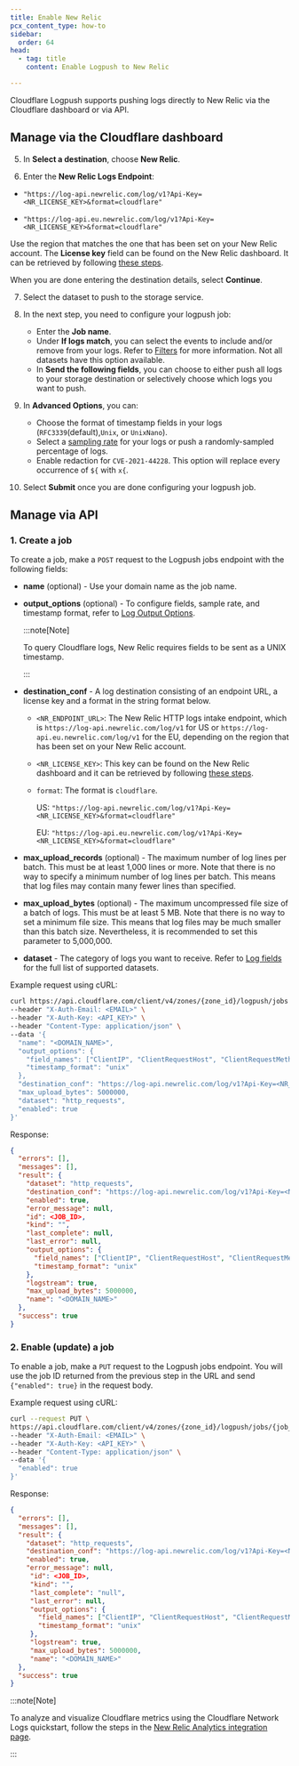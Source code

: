 ```yaml
---
title: Enable New Relic
pcx_content_type: how-to
sidebar:
  order: 64
head:
  - tag: title
    content: Enable Logpush to New Relic

---
```



Cloudflare Logpush supports pushing logs directly to New Relic via the Cloudflare dashboard or via API.

## Manage via the Cloudflare dashboard

<Render file="enable-logpush-job" />

5. In **Select a destination**, choose **New Relic**.

6. Enter the **New Relic Logs Endpoint**:

  <Tabs> <TabItem label="US">

  * `"https://log-api.newrelic.com/log/v1?Api-Key=<NR_LICENSE_KEY>&format=cloudflare"`

  </TabItem> <TabItem label="EU">

  * `"https://log-api.eu.newrelic.com/log/v1?Api-Key=<NR_LICENSE_KEY>&format=cloudflare"`

  </TabItem> </Tabs>

  Use the region that matches the one that has been set on your New Relic account. The **License key** field can be found on the New Relic dashboard. It can be retrieved by following [these steps](https://docs.newrelic.com/docs/apis/intro-apis/new-relic-api-keys/#manage-license-key).

When you are done entering the destination details, select **Continue**.

7. Select the dataset to push to the storage service.

8. In the next step, you need to configure your logpush job:
   * Enter the **Job name**.
   * Under **If logs match**, you can select the events to include and/or remove from your logs. Refer to [Filters](/logs/reference/filters/) for more information. Not all datasets have this option available.
   * In **Send the following fields**, you can choose to either push all logs to your storage destination or selectively choose which logs you want to push.

9. In **Advanced Options**, you can:
   * Choose the format of timestamp fields in your logs (`RFC3339`(default),`Unix`, or `UnixNano`).
   * Select a [sampling rate](/logs/get-started/api-configuration/#sampling-rate) for your logs or push a randomly-sampled percentage of logs.
   * Enable redaction for `CVE-2021-44228`. This option will replace every occurrence of `${` with `x{`.

10. Select **Submit** once you are done configuring your logpush job.

## Manage via API

<Render file="enable-read-permissions" />

### 1. Create a job

To create a job, make a `POST` request to the Logpush jobs endpoint with the following fields:

* **name** (optional) - Use your domain name as the job name.

* **output\_options** (optional) - To configure fields, sample rate, and timestamp format, refer to [Log Output Options](/logs/reference/log-output-options/).

  :::note[Note]

  To query Cloudflare logs, New Relic requires fields to be sent as a UNIX timestamp.

  :::

* **destination\_conf** - A log destination consisting of an endpoint URL, a license key and a format in the string format below.

  * `<NR_ENDPOINT_URL>`: The New Relic HTTP logs intake endpoint, which is `https://log-api.newrelic.com/log/v1` for US or `https://log-api.eu.newrelic.com/log/v1` for the EU, depending on the region that has been set on your New Relic account.
  * `<NR_LICENSE_KEY>`: This key can be found on the New Relic dashboard and it can be retrieved by following [these steps](https://docs.newrelic.com/docs/apis/intro-apis/new-relic-api-keys/#manage-license-key).
  * `format`: The format is `cloudflare`.

    US: `"https://log-api.newrelic.com/log/v1?Api-Key=<NR_LICENSE_KEY>&format=cloudflare"`

    EU: `"https://log-api.eu.newrelic.com/log/v1?Api-Key=<NR_LICENSE_KEY>&format=cloudflare"`

* **max\_upload\_records** (optional) - The maximum number of log lines per batch. This must be at least 1,000 lines or more. Note that there is no way to specify a minimum number of log lines per batch. This means that log files may contain many fewer lines than specified.

* **max\_upload\_bytes** (optional) - The maximum uncompressed file size of a batch of logs. This must be at least 5 MB. Note that there is no way to set a minimum file size. This means that log files may be much smaller than this batch size. Nevertheless, it is recommended to set this parameter to 5,000,000.

* **dataset** - The category of logs you want to receive. Refer to [Log fields](/logs/reference/log-fields/) for the full list of supported datasets.

Example request using cURL:

```bash
curl https://api.cloudflare.com/client/v4/zones/{zone_id}/logpush/jobs \
--header "X-Auth-Email: <EMAIL>" \
--header "X-Auth-Key: <API_KEY>" \
--header "Content-Type: application/json" \
--data '{
  "name": "<DOMAIN_NAME>",
  "output_options": {
    "field_names": ["ClientIP", "ClientRequestHost", "ClientRequestMethod", "ClientRequestURI", "EdgeEndTimestamp","EdgeResponseBytes", "EdgeResponseStatus", "EdgeStartTimestamp", "RayID"],
    "timestamp_format": "unix"
  },
  "destination_conf": "https://log-api.newrelic.com/log/v1?Api-Key=<NR_LICENSE_KEY>&format=cloudflare",
  "max_upload_bytes": 5000000,
  "dataset": "http_requests",
  "enabled": true
}'
```

Response:

```json
{
  "errors": [],
  "messages": [],
  "result": {
    "dataset": "http_requests",
    "destination_conf": "https://log-api.newrelic.com/log/v1?Api-Key=<NR_LICENSE_KEY>&format=cloudflare",
    "enabled": true,
    "error_message": null,
    "id": <JOB_ID>,
    "kind": "",
    "last_complete": null,
    "last_error": null,
    "output_options": {
      "field_names": ["ClientIP", "ClientRequestHost", "ClientRequestMethod", "ClientRequestURI", "EdgeEndTimestamp","EdgeResponseBytes", "EdgeResponseStatus", "EdgeStartTimestamp", "RayID"],
      "timestamp_format": "unix"
    },
    "logstream": true,
    "max_upload_bytes": 5000000,
    "name": "<DOMAIN_NAME>"
  },
  "success": true
}
```

### 2. Enable (update) a job

To enable a job, make a `PUT` request to the Logpush jobs endpoint. You will use the job ID returned from the previous step in the URL and send `{"enabled": true}` in the request body.

Example request using cURL:

```bash
curl --request PUT \
https://api.cloudflare.com/client/v4/zones/{zone_id}/logpush/jobs/{job_id} \
--header "X-Auth-Email: <EMAIL>" \
--header "X-Auth-Key: <API_KEY>" \
--header "Content-Type: application/json" \
--data '{
  "enabled": true
}'
```

Response:

```json
{
  "errors": [],
  "messages": [],
  "result": {
    "dataset": "http_requests",
    "destination_conf": "https://log-api.newrelic.com/log/v1?Api-Key=<NR_LICENSE_KEY>&format=cloudflare",
    "enabled": true,
    "error_message": null,
     "id": <JOB_ID>,
     "kind": "",
     "last_complete": "null",
     "last_error": null,
     "output_options": {
       "field_names": ["ClientIP", "ClientRequestHost", "ClientRequestMethod", "ClientRequestURI", "EdgeEndTimestamp","EdgeResponseBytes", "EdgeResponseStatus", "EdgeStartTimestamp", "RayID"],
       "timestamp_format": "unix"
     },
     "logstream": true,
     "max_upload_bytes": 5000000,
     "name": "<DOMAIN_NAME>"
  },
  "success": true
}
```

:::note[Note]

To analyze and visualize Cloudflare metrics using the Cloudflare Network Logs quickstart, follow the steps in the [New Relic Analytics integration page](/analytics/analytics-integrations/new-relic/).

:::
